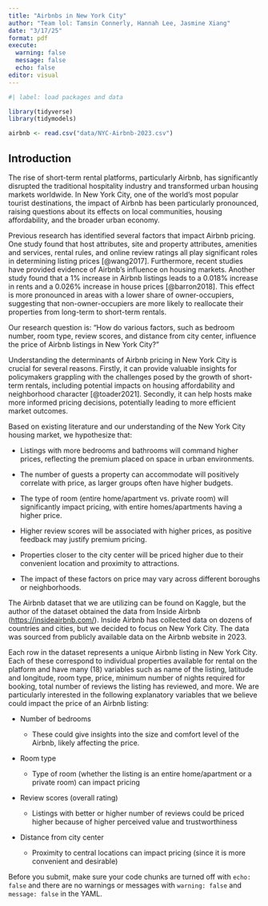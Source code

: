 ```yaml
---
title: "Airbnbs in New York City"
author: "Team lol: Tamsin Connerly, Hannah Lee, Jasmine Xiang"
date: "3/17/25"
format: pdf
execute: 
  warning: false
  message: false
  echo: false
editor: visual
---
```


```r
#| label: load packages and data

library(tidyverse)
library(tidymodels)

airbnb <- read.csv("data/NYC-Airbnb-2023.csv")
```

## Introduction

The rise of short-term rental platforms, particularly Airbnb, has significantly disrupted the traditional hospitality industry and transformed urban housing markets worldwide. In New York City, one of the world's most popular tourist destinations, the impact of Airbnb has been particularly pronounced, raising questions about its effects on local communities, housing affordability, and the broader urban economy.

Previous research has identified several factors that impact Airbnb pricing. One study found that host attributes, site and property attributes, amenities and services, rental rules, and online review ratings all play significant roles in determining listing prices [@wang2017]. Furthermore, recent studies have provided evidence of Airbnb's influence on housing markets. Another study found that a 1% increase in Airbnb listings leads to a 0.018% increase in rents and a 0.026% increase in house prices [@barron2018]. This effect is more pronounced in areas with a lower share of owner-occupiers, suggesting that non-owner-occupiers are more likely to reallocate their properties from long-term to short-term rentals.

Our research question is: "How do various factors, such as bedroom number, room type, review scores, and distance from city center, influence the price of Airbnb listings in New York City?" 

Understanding the determinants of Airbnb pricing in New York City is crucial for several reasons. Firstly, it can provide valuable insights for policymakers grappling with the challenges posed by the growth of short-term rentals, including potential impacts on housing affordability and neighborhood character [@toader2021]. Secondly, it can help hosts make more informed pricing decisions, potentially leading to more efficient market outcomes.

Based on existing literature and our understanding of the New York City housing market, we hypothesize that:

-   Listings with more bedrooms and bathrooms will command higher prices, reflecting the premium placed on space in urban environments.

-   The number of guests a property can accommodate will positively correlate with price, as larger groups often have higher budgets.

-   The type of room (entire home/apartment vs. private room) will significantly impact pricing, with entire homes/apartments having a higher price.

-   Higher review scores will be associated with higher prices, as positive feedback may justify premium pricing.

-   Properties closer to the city center will be priced higher due to their convenient location and proximity to attractions.

-   The impact of these factors on price may vary across different boroughs or neighborhoods.

The Airbnb dataset that we are utilizing can be found on Kaggle, but the author of the dataset obtained the data from Inside Airbnb (<https://insideairbnb.com/>). Inside Airbnb has collected data on dozens of countries and cities, but we decided to focus on New York City. The data was sourced from publicly available data on the Airbnb website in 2023.

Each row in the dataset represents a unique Airbnb listing in New York City. Each of these correspond to individual properties available for rental on the platform and have many (18) variables such as name of the listing, latitude and longitude, room type, price, minimum number of nights required for booking, total number of reviews the listing has reviewed, and more. We are particularly interested in the following explanatory variables that we believe could impact the price of an Airbnb listing:

-   Number of bedrooms

    -   These could give insights into the size and comfort level of the Airbnb, likely affecting the price.

-   Room type

    -   Type of room (whether the listing is an entire home/apartment or a private room) can impact pricing

-   Review scores (overall rating)

    -   Listings with better or higher number of reviews could be priced higher because of higher perceived value and trustworthiness

-   Distance from city center

    -   Proximity to central locations can impact pricing (since it is more convenient and desirable)

::: callout-important
Before you submit, make sure your code chunks are turned off with `echo: false` and there are no warnings or messages with `warning: false` and `message: false` in the YAML.
:::
